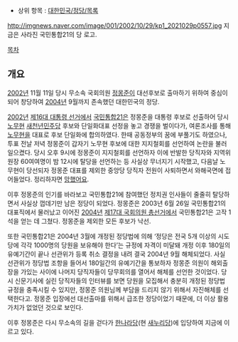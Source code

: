 * 상위 항목 : [[대한민국/정당/목록]]

http://imgnews.naver.com/image/001/2002/10/29/kp1_2021029p0557.jpg
지금은 사라진 국민통합21의 당 로고.

[[목차]]

== 개요 ==
[[2002년]] 11월 11일 당시 무소속 국회의원 [[정몽준]]이 대선후보로 출마하기 위하여 중심이 되어 창당하여 [[2004년]] 9월까지 존속했던 대한민국의 정당.

[[2002년]] [[제16대 대통령 선거]]에서 [[국민통합21]]은 정몽준을 대통령 후보로 선출하어 당시 [[노무현]] [[새천년민주당]] 후보와 단일화대표 선정을 놓고 경쟁을 벌이다가, 여론조사를 통해 [[노무현]]을 대표로 후보 단일화에 합의하였다. 한때 공동정부의 꿈에 부풀기도 하였으나, 투표 전날 저녁 정몽준이 갑자기 노무현 후보에 대한 지지철회를 선언하여 논란을 불러 일으켰다. 당시 오후 9시에 정몽준이 지지철회를 선언하자 이에 반발한 당직자와 지역위원장 60여여명이 밤 12시에 탈당을 선언하는 등 사실상 무너지기 시작했고, 다음날 노무현이 당선되자 정몽준 대표를 제외한 중앙당 당직자 전원이 사퇴하면서 와해국면에 접어들었다. 정리하자면 [[망했어요]]. 

이후 정몽준의 인기를 바라보고 국민통합21에 참여했던 정치권 인사들이 줄줄히 탈당하면서 사실상 껍데기만 남은 정당이 되었다. 정몽준은 2003년 6월 26일 국민통합21의 대표직에서 물러났고 이어진 [[2004년]] [[제17대 국회의원 총선거]]에서 국민통합21은 고작 1석을 얻는 데 그쳤다. 정몽준을 제외한 모든 후보가 낙선.

또한 국민통합21은 2004년 3월에 개정된 정당법에 의해 ‘정당은 전국 5개 이상의 시도당에 각각 1000명의 당원을 보유해야 한다’는 규정에 자격이 미달돼 개정 이후 180일의 유예기간이 끝나 선관위가 등록 취소 결정을 내려 결국 2004년 9월 해체되었다. 사실 선관위가 정당법 조항을 들어서 180일간의 유예기간을 통보하자 정몽준 의원이 해외출장을 가있는 사이에 나머지 당직자들이 당무회의를 열어서 해체를 선언한 것이었다. 당시 신문기사에 실린 당직자들의 인터뷰를 보면 당원을 모집해서 충분히 개정된 정당법 규정을 충족시킬 수 있지만, 정몽준 의원님께 부담을 드리지 않기 위해서 자진해체를 선택한다고. 정몽준 입장에선 대선출마를 위해서 급조한 정당이었기 때문에, 더 이상 활용가치가 없었던 것으로 보인다.

이후 정몽준은 다시 무소속의 길을 걷다가 [[한나라당]](현 [[새누리당]])에 입당하여 지금에 이르고 있다.
